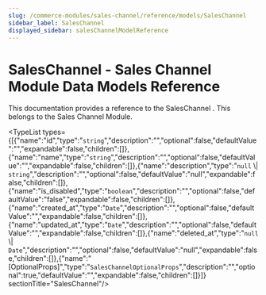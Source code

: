 ```yaml
---
slug: /commerce-modules/sales-channel/reference/models/SalesChannel
sidebar_label: SalesChannel
displayed_sidebar: salesChannelModelReference
---
```



# SalesChannel - Sales Channel Module Data Models Reference

This documentation provides a reference to the SalesChannel . This belongs to the Sales Channel Module.

<TypeList types={[{"name":"id","type":"`string`","description":"","optional":false,"defaultValue":"","expandable":false,"children":[]},{"name":"name","type":"`string`","description":"","optional":false,"defaultValue":"","expandable":false,"children":[]},{"name":"description","type":"`null` \\| `string`","description":"","optional":false,"defaultValue":"null","expandable":false,"children":[]},{"name":"is_disabled","type":"`boolean`","description":"","optional":false,"defaultValue":"false","expandable":false,"children":[]},{"name":"created_at","type":"`Date`","description":"","optional":false,"defaultValue":"","expandable":false,"children":[]},{"name":"updated_at","type":"`Date`","description":"","optional":false,"defaultValue":"","expandable":false,"children":[]},{"name":"deleted_at","type":"`null` \\| `Date`","description":"","optional":false,"defaultValue":"null","expandable":false,"children":[]},{"name":"[OptionalProps]","type":"`SalesChannelOptionalProps`","description":"","optional":true,"defaultValue":"","expandable":false,"children":[]}]}  sectionTitle="SalesChannel"/>
